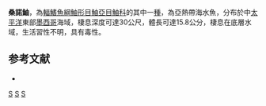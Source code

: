 {{Speciesbox
| taxon = Scorpaena sonorae
| status = LC
| status_system = IUCN3.1
| binomial_authority =  [[Jenkins|Jenkins]] & [[Evermann|Evermann]], 1889 
| synonyms = 
}}

'''桑諾鮋'''，為[[輻鰭魚綱|輻鰭魚綱]][[鮋形目|鮋形目]][[鮋亞目|鮋亞目]][[鮋科|鮋科]]的其中一[[種|種]]，為亞熱帶海水魚，分布於中[[太平洋|太平洋]]東部[[墨西哥|墨西哥]]海域，棲息深度可達30公尺，體長可達15.8公分，棲息在底層水域，生活習性不明，具有毒性。

==参考文献==
*{{FishBase_species|genus=Scorpaena|species=sonorae|year=2014|month=7}}

{{taxonbar}}

[[Category:1889年描述的鱼类|S]]
[[Category:有毒魚類|S]]
[[Category:鮋屬|S]]